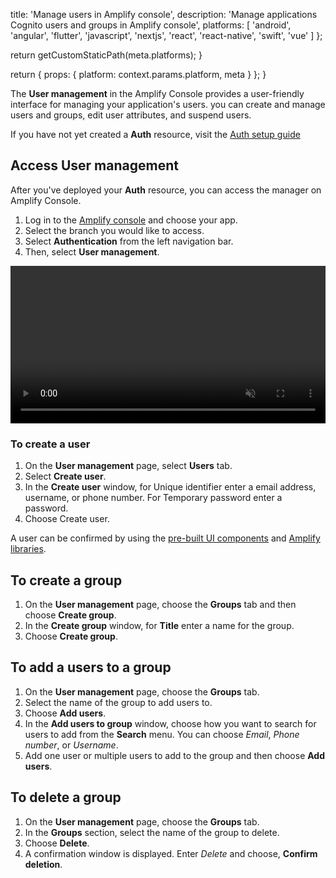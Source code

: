
  title: 'Manage users in Amplify console',
  description:
    'Manage applications Cognito users and groups in Amplify console',
  platforms: [
    'android',
    'angular',
    'flutter',
    'javascript',
    'nextjs',
    'react',
    'react-native',
    'swift',
    'vue'
  ]
};

  return getCustomStaticPath(meta.platforms);
}

  return {
    props: {
      platform: context.params.platform,
      meta
    }
  };
}

The **User management** in the Amplify Console provides a user-friendly interface for managing your application's users. you can create and manage users and groups, edit user attributes, and suspend users. 

If you have not yet created a **Auth** resource, visit the [Auth setup guide](/[platform]/build-a-backend/build-a-backend/auth/set-up-auth/)

## Access User management

After you've deployed your **Auth** resource, you can access the manager on Amplify Console.

1. Log in to the [Amplify console](https://console.aws.amazon.com/amplify/home) and choose your app.
2. Select the branch you would like to access.
3. Select **Authentication** from the left navigation bar.
4. Then, select **User management**.

<video autoPlay={true} muted={true} loop={true} width="100%" playsInline={true}>
  <source src="/images/gen2/manage/user-manager.mp4" />
</video>

### To create a user

1. On the **User management** page, select **Users** tab.
2. Select **Create user**.
3. In the **Create user** window, for Unique identifier enter a email address, username, or phone number. For Temporary password enter a password.
4. Choose Create user.

<Callout>

A user can be confirmed by using the [pre-built UI components](/[platform]/build-a-backend/auth/connect-your-frontend/using-the-authenticator/) and [Amplify libraries](/[platform]/build-a-backend/auth/connect-your-frontend/sign-up/).

</Callout>

## To create a group

1. On the **User management** page, choose the **Groups** tab and then choose **Create group**.
2. In the **Create group** window, for **Title** enter a name for the group.
3. Choose **Create group**.


## To add a users to a group

1. On the **User management** page, choose the **Groups** tab.
2. Select the name of the group to add users to.
3. Choose **Add users**.
4. In the **Add users to group** window, choose how you want to search for users to add from the **Search** menu. You can choose _Email_, _Phone number_, or _Username_.
5. Add one user or multiple users to add to the group and then choose **Add users**.

## To delete a group

1. On the **User management** page, choose the **Groups** tab.
2. In the **Groups** section, select the name of the group to delete.
3. Choose **Delete**.
4. A confirmation window is displayed. Enter _Delete_ and choose, **Confirm deletion**.
